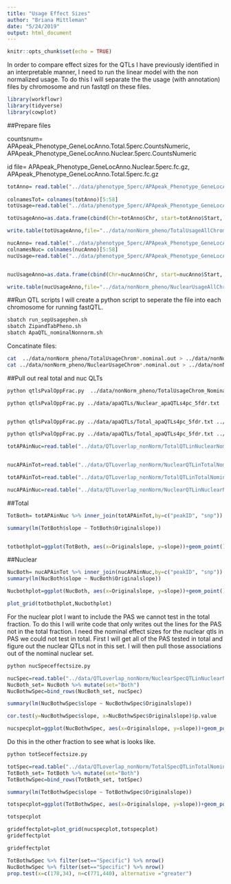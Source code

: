 ```yaml
---
title: "Usage Effect Sizes"
author: "Briana Mittleman"
date: "5/24/2019"
output: html_document
---
```


```r
knitr::opts_chunk$set(echo = TRUE)
```

In order to compare effect sizes for the QTLs I have previously identified in an interpretable manner, I need to run the linear model with the non normalized usage. To do this I will separate the the usage (with annotation) files by chromosome and run fastqtl on these files.  

```r
library(workflowr)
library(tidyverse)
library(cowplot)
```

##Prepare files  

countsnum= APApeak_Phenotype_GeneLocAnno.Total.5perc.CountsNumeric, APApeak_Phenotype_GeneLocAnno.Nuclear.5perc.CountsNumeric

id file= APApeak_Phenotype_GeneLocAnno.Nuclear.5perc.fc.gz, APApeak_Phenotype_GeneLocAnno.Total.5perc.fc.gz



```r
totAnno= read.table("../data/phenotype_5perc/APApeak_Phenotype_GeneLocAnno.Total.5perc.fc.gz", stringsAsFactors = F, header = T) %>% separate(chrom, into=c("Chrchrom", "Start", "End", "ID"),sep=":") %>% mutate(Chr=str_sub(Chrchrom, 4, str_length(Chrchrom)))
                                                                                                                                                                                                                
colnamesTot= colnames(totAnno)[5:58]
totUsage=read.table("../data/phenotype_5perc/APApeak_Phenotype_GeneLocAnno.Total.5perc.CountsNumeric", stringsAsFactors = F, header = F, col.names = colnamesTot) 

totUsageAnno=as.data.frame(cbind(Chr=totAnno$Chr, start=totAnno$Start, end=totAnno$End, ID=totAnno$ID, totUsage ))

write.table(totUsageAnno,file="../data/nonNorm_pheno/TotalUsageAllChrom.txt", col.names = T, row.names = F, quote = F, sep="\t" )
```



```r
nucAnno= read.table("../data/phenotype_5perc/APApeak_Phenotype_GeneLocAnno.Nuclear.5perc.fc.gz", stringsAsFactors = F, header = T)%>% separate(chrom, into=c("Chrchrom", "Start", "End", "ID"),sep=":") %>% mutate(Chr=str_sub(Chrchrom, 4, str_length(Chrchrom)))
colnamesNuc= colnames(nucAnno)[5:58]
nucUsage=read.table("../data/phenotype_5perc/APApeak_Phenotype_GeneLocAnno.Nuclear.5perc.CountsNumeric", stringsAsFactors = F, header = F, col.names = colnamesNuc) 


nucUsageAnno=as.data.frame(cbind(Chr=nucAnno$Chr, start=nucAnno$Start, end=nucAnno$End, ID=nucAnno$ID, nucUsage ))

write.table(nucUsageAnno,file="../data/nonNorm_pheno/NuclearUsageAllChrom.txt", col.names = T, row.names = F, quote = F, sep="\t" )
```


##Run QTL scripts
I will create a python script to seperate the file into each chromosome for running fastQTL.  

```bash
sbatch run_sepUsagephen.sh
sbatch ZipandTabPheno.sh
sbatch ApaQTL_nominalNonnorm.sh
```

Concatinate files:  

```bash
cat  ../data/nonNorm_pheno/TotalUsageChrom*.nominal.out > ../data/nonNorm_pheno/TotalUsageChrom_Nominal_AllChrom.txt
cat ../data/nonNorm_pheno/NuclearUsageChrom*.nominal.out > ../data/nonNorm_pheno/NuclearUsageChrom_Nominal_AllChrom.txt

```

##Pull out real total and nuc QLTs  


```bash
python qtlsPvalOppFrac.py  ../data/nonNorm_pheno/TotalUsageChrom_Nominal_AllChrom.txt ../data/QTLoverlap_nonNorm/NuclearQTLinTotalNominal_nonNorm.txt  

python qtlsPvalOppFrac.py ../data/apaQTLs/Nuclear_apaQTLs4pc_5fdr.txt ../data/nonNorm_pheno/NuclearUsageChrom_Nominal_AllChrom.txt ../data/QTLoverlap_nonNorm/NuclearQTLinNuclearNominal_nonNorm.txt  


python qtlsPvalOppFrac.py ../data/apaQTLs/Total_apaQTLs4pc_5fdr.txt ../data/nonNorm_pheno/TotalUsageChrom_Nominal_AllChrom.txt ../data/QTLoverlap_nonNorm/TotalQTLinTotalNominal_nonNorm.txt  

python qtlsPvalOppFrac.py ../data/apaQTLs/Total_apaQTLs4pc_5fdr.txt ../data/nonNorm_pheno/NuclearUsageChrom_Nominal_AllChrom.txt ../data/QTLoverlap_nonNorm/TotalQTLinNuclearNominal_nonNorm.txt  
```



```r
totAPAinNuc=read.table("../data/QTLoverlap_nonNorm/TotalQTLinNuclearNominal_nonNorm.txt", header = F, stringsAsFactors = F, col.names=c("peakID", "snp", "dist", "pval", "slope"))


nucAPAinTot=read.table("../data/QTLoverlap_nonNorm/NuclearQTLinTotalNominal_nonNorm.txt", header = F, stringsAsFactors = F, col.names=c("peakID", "snp", "dist", "pval", "slope"))

totAPAinTot=read.table("../data/QTLoverlap_nonNorm/TotalQTLinTotalNominal_nonNorm.txt", header = F, stringsAsFactors = F, col.names=c("peakID", "snp", "dist", "pval", "slope")) %>% dplyr::select(peakID, snp, slope) %>% dplyr::rename("Originalslope"=slope)

nucAPAinNuc=read.table("../data/QTLoverlap_nonNorm/NuclearQTLinNuclearNominal_nonNorm.txt", header = F, stringsAsFactors = F, col.names=c("peakID", "snp", "dist", "pval", "slope")) %>% dplyr::select(peakID, snp, slope)%>% dplyr::rename("Originalslope"=slope)
```



##Total

```r
TotBoth= totAPAinNuc %>% inner_join(totAPAinTot,by=c("peakID", "snp"))

summary(lm(TotBoth$slope ~ TotBoth$Originalslope))


totbothplot=ggplot(TotBoth, aes(x=Originalslope, y=slope))+geom_point() + geom_smooth(method="lm") + labs(title="Total apaQTL effect sizes", x="Effect size in Total",y="Effect size in Nucler") + geom_density_2d(col="red") + annotate("text", y=1, x=0, label="R2=.64, slope=0.65")
```
##Nuclear  

```r
NucBoth= nucAPAinTot %>% inner_join(nucAPAinNuc,by=c("peakID", "snp"))
summary(lm(NucBoth$slope ~ NucBoth$Originalslope))

Nucbothplot=ggplot(NucBoth, aes(x=Originalslope, y=slope))+geom_point() + geom_smooth(method="lm") + labs(title="Nuclear apaQTL effect sizes", x="Effect size in Nuclear",y="Effect size in Total") + geom_density_2d(col="red") +  annotate("text", y=1, x=0, label="R2=.76, slope=0.71")
```

```r
plot_grid(totbothplot,Nucbothplot)
```

For the nuclear plot I want to include the PAS we cannot test in the total fraction. To do this I will write code that only writes out the lines for the PAS not in the total fraction. I need the nominal effect sizes for the nuclear qtls in PAS we could not test in total. First I will get all of the PAS tested in total and figure out the nuclear QTLs not in this set. I will then pull those associations out of the nominal nuclear set. 

```bash
python nucSpeceffectsize.py
```

```r
nucSpec=read.table("../data/QTLoverlap_nonNorm/NuclearSpecQTLinNuclearNominal_nonNorm.txt",header = F, stringsAsFactors = F, col.names=c("peakID", "snp", "dist", "pval", "Originalslope")) %>% mutate(slope=0,set="Specific") %>% select(peakID, snp, dist, pval, Originalslope, slope,set)
NucBoth_set= NucBoth %>% mutate(set="Both")
NucBothwSpec=bind_rows(NucBoth_set, nucSpec)
```

```r
summary(lm(NucBothwSpec$slope ~ NucBothwSpec$Originalslope))

cor.test(y=NucBothwSpec$slope, x=NucBothwSpec$Originalslope)$p.value

nucspecplot=ggplot(NucBothwSpec, aes(x=Originalslope, y=slope))+geom_point(aes( col=set)) + geom_smooth(method="lm") + labs(title="Nuclear apaQTL effect sizes", x="Effect size in Nuclear",y="Effect size in Total") +  annotate("text", y=1, x=0, label="R2=.66, slope=0.62",size=6) + scale_color_brewer(palette = "Dark2")+ theme(text = element_text(size=16), legend.position = "bottom")
```
Do this in the other fraction to see what is looks like.

```bash
python totSeceffectsize.py
```


```r
totSpec=read.table("../data/QTLoverlap_nonNorm/TotalSpecQTLinTotalNominal_nonNorm.txt",header = F, stringsAsFactors = F, col.names=c("peakID", "snp", "dist", "pval", "Originalslope")) %>% mutate(slope=0,set="Specific") %>% select(peakID, snp, dist, pval, Originalslope, slope,set)
TotBoth_set= TotBoth %>% mutate(set="Both")
TotBothwSpec=bind_rows(TotBoth_set, totSpec)
```

```r
summary(lm(TotBothwSpec$slope ~ TotBothwSpec$Originalslope))

totspecplot=ggplot(TotBothwSpec, aes(x=Originalslope, y=slope))+geom_point(aes( col=set)) + geom_smooth(method="lm") + labs(title="Total apaQTL effect sizes", x="Effect size in Total",y="Effect size in Nuclear") +  annotate("text", y=1, x=0, label="R2=.62, slope=0.64", size=6) + scale_color_brewer(palette = "Dark2") + theme(text = element_text(size=16), legend.position = "bottom")

totspecplot
```
```r
grideffectplot=plot_grid(nucspecplot,totspecplot)
grideffectplot
```

```r
grideffectplot
```

```r

TotBothwSpec %>% filter(set=="Specific") %>% nrow()
NucBothwSpec %>% filter(set=="Specific") %>% nrow()
prop.test(x=c(178,34), n=c(771,440), alternative ="greater")
```

